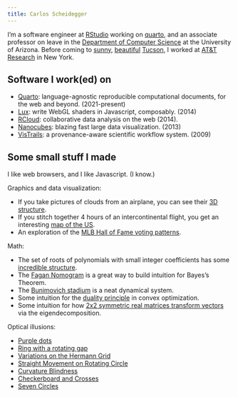 ```yaml
---
title: Carlos Scheidegger
---
```


I'm a software engineer at [RStudio](https://rstudio.com) working on [quarto](https://quarto.org), and an associate professor on leave in the [Department of Computer Science](https://www.cs.arizona.edu) at the University of Arizona.  Before coming to [sunny](https://www.flickr.com/photos/cscheid/16014561642/in/dateposted-public/), [beautiful](https://twitter.com/scheidegger/status/655907096991371264) [Tucson](https://www.flickr.com/photos/cscheid/16015254715/in/dateposted-public/), I worked at [AT&T Research](https://www.research.att.com) in New York.


## Software I work(ed) on

* [Quarto](https://quarto.org): language-agnostic reproducible computational documents, for the web and beyond. (2021-present)
* [Lux](https://github.com/cscheid/lux/): write WebGL shaders in Javascript, composably. (2014)
* [RCloud](https://github.com/att/rcloud): collaborative data analysis on the web (2014).
* [Nanocubes](https://nanocubes.net): blazing fast large data visualization. (2013)
* [VisTrails](https://www.vistrails.org): a provenance-aware scientific workflow system. (2009)


## Some small stuff I made

I like web browsers, and I like Javascript. (I know.)

Graphics and data visualization:

* If you take pictures of clouds from an airplane, you can see their [3D structure](http://cscheid.net/to/clouds.html).
* If you stitch together 4 hours of an intercontinental flight, you get an interesting [map of the US](https://cscheid.net/static/windowseat).
* An exploration of the [MLB Hall of Fame voting patterns](http://cscheid.net/static/mlb-hall-of-fame-voting/).

Math:

* The set of roots of polynomials with small integer coefficients has some [incredible structure](http://cscheid.github.io/lux/demos/beauty_of_roots/beauty_of_roots.html).
* The [Fagan Nomogram](https://cscheid.net/projects/fagan_nomogram/) is a great way to build intuition for Bayes’s Theorem.
* The [Bunimovich stadium](https://cscheid.net/projects/bunimovich_stadium/) is a neat dynamical system.
* Some intuition for the [duality principle](https://cscheid.net/writing/data_science/duality.html) in convex optimization.
* Some intuition for how [2x2 symmetric real matrices transform vectors](https://cscheid.net/courses/fal16/cs444/lectures/lecture15/eigenvectors.html) via the eigendecomposition.

Optical illusions:

* [Purple dots](https://cscheid.net/projects/illusions/purple-dots/)
* [Ring with a rotating gap](https://cscheid.net/projects/illusions/ring-gap/)
* [Variations on the Hermann Grid](https://cscheid.net/projects/illusions/variations-on-the-hermann-grid/)
* [Straight Movement on Rotating Circle](https://cscheid.net/projects/illusions/straight-movement-on-circle/)
* [Curvature Blindness](/hacks/curvature-blindness.qmd)
* [Checkerboard and Crosses](https://cscheid.net/projects/illusions/checkerboard-crosses/)
* [Seven Circles](https://cscheid.net/projects/illusions/seven-circles/)
